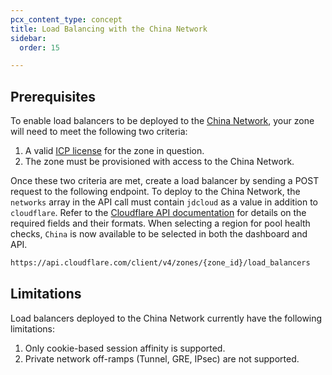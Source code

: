 ```yaml
---
pcx_content_type: concept
title: Load Balancing with the China Network
sidebar:
  order: 15

---
```


## Prerequisites

To enable load balancers to be deployed to the [China Network](/china-network/), your zone will need to meet the following two criteria:

1. A valid [ICP license](/china-network/concepts/icp/) for the zone in question.
2. The zone must be provisioned with access to the China Network.

Once these two criteria are met, create a load balancer by sending a POST request to the following endpoint. To deploy to the China Network, the `networks` array in the API call must contain `jdcloud` as a value in addition to `cloudflare`. Refer to the [Cloudflare API documentation](/api/operations/load-balancers-create-load-balancer#request-body) for details on the required fields and their formats. When selecting a region for pool health checks, `China` is now available to be selected in both the dashboard and API.

```bash
https://api.cloudflare.com/client/v4/zones/{zone_id}/load_balancers
```

## Limitations

Load balancers deployed to the China Network currently have the following limitations: 

1. Only cookie-based session affinity is supported.
2. Private network off-ramps (Tunnel, GRE, IPsec) are not supported.
